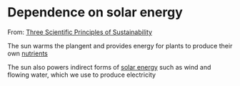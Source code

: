 = Dependence on solar energy =
From: [[Three Scientific Principles of Sustainability]]

The sun warms the plangent and provides energy for plants to produce their own
[[Nutrients|nutrients]]

The sun also powers indirect forms of [[Solar Energy|solar energy]] such as
wind and flowing water, which we use to produce electricity
